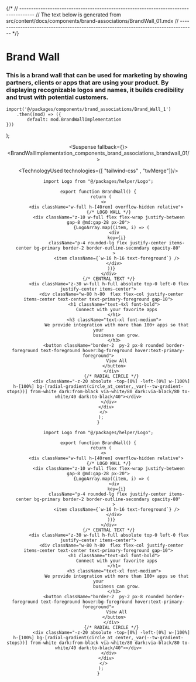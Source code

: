 

{/*
// ------------------------------------------------------------------------------------
//	The text below is generated from src/content/docs/components/brand-associations/BrandWall_01.mdx
// ------------------------------------------------------------------------------------
*/}


<Wrapper>

# Brand Wall
### This is a brand wall that can be used for marketing by showing partners, clients or apps that are using your product. By displaying recognizable logos and names, it builds credibility and trust with potential customers.





	import('@/packages/components/brand_associations/Brand_Wall_1')
		.then((mod) => ({
			default: mod.BrandWallImplementation
	}))
);


<Header />
<Preview> 

<Suspense fallback={<Skeleton className="h-[800px] rounded-lg" />}>
<ResizableDisplay>
<BrandWallImplementation_components_brand_associations_brandwall_01/>
</ResizableDisplay>
</Suspense>

</Preview>

<Implementation>


<TechnologyUsed technologies={[ "tailwind-css" , "twMerge"]}/>

<CodeBlock>
 
```tsx|BrandWall
import Logo from "@/packages/helper/Logo";

export function BrandWall() {
  return (
    <>
      <div className="w-full h-[40rem] overflow-hidden relative">
        {/* LOGO WALL */}
        <div className="z-10 w-full flex flex-wrap justify-between gap-8 @md:gap-28 px-20">
          {LogoArray.map((item, i) => (
            <div
              key={i}
              className="p-4 rounded-lg flex justify-center items-center bg-primary border-2 border-outline-secondary opacity-80"
            >
              <item className={`w-16 h-16 text-foreground`} />
            </div>
          ))}
        </div>
        {/* CENTRAL TEXT */}
        <div className="z-30 w-full h-full absolute top-0 left-0 flex justify-center items-center">
          <div className="w-80 h-80  flex flex-col justify-center items-center text-center text-primary-foreground gap-10">
            <h1 className="text-4xl font-bold">
              Connect with your favorite apps
            </h1>
            <h3 className="text-xl font-medium">
              We provide integration with more than 100+ apps so that your
              business can grow.
            </h3>
            <button className="border-2  py-2 px-8 rounded border-foreground text-foreground hover:bg-foreground hover:text-primary-foreground">
              View All
            </button>
          </div>
          {/* RADIAL CIRCLE */}
          <div className="-z-20 absolute -top-[0%] -left-[0%] w-[100%] h-[100%] bg-[radial-gradient(circle_at_center,_var(--tw-gradient-stops))] from-white dark:from-black via-white/80 dark:via-black/80 to-white/40 dark:to-black/40"></div>
        </div>
      </div>
    </>
  );
}
```
```jsx|BrandWall
import Logo from "@/packages/helper/Logo";

export function BrandWall() {
  return (
    <>
      <div className="w-full h-[40rem] overflow-hidden relative">
        {/* LOGO WALL */}
        <div className="z-10 w-full flex flex-wrap justify-between gap-8 @md:gap-28 px-20">
          {LogoArray.map((item, i) => (
            <div
              key={i}
              className="p-4 rounded-lg flex justify-center items-center bg-primary border-2 border-outline-secondary opacity-80"
            >
              <item className={`w-16 h-16 text-foreground`} />
            </div>
          ))}
        </div>
        {/* CENTRAL TEXT */}
        <div className="z-30 w-full h-full absolute top-0 left-0 flex justify-center items-center">
          <div className="w-80 h-80  flex flex-col justify-center items-center text-center text-primary-foreground gap-10">
            <h1 className="text-4xl font-bold">
              Connect with your favorite apps
            </h1>
            <h3 className="text-xl font-medium">
              We provide integration with more than 100+ apps so that your
              business can grow.
            </h3>
            <button className="border-2  py-2 px-8 rounded border-foreground text-foreground hover:bg-foreground hover:text-primary-foreground">
              View All
            </button>
          </div>
          {/* RADIAL CIRCLE */}
          <div className="-z-20 absolute -top-[0%] -left-[0%] w-[100%] h-[100%] bg-[radial-gradient(circle_at_center,_var(--tw-gradient-stops))] from-white dark:from-black via-white/80 dark:via-black/80 to-white/40 dark:to-black/40"></div>
        </div>
      </div>
    </>
  );
}
```

</CodeBlock>


</Implementation>
</Wrapper>
<PARTITION />
